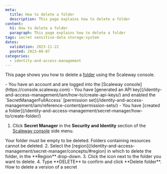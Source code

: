 ```yaml
---
meta:
  title: How to delete a folder
  description: This page explains how to delete a folder
content:
  h1: How to delete a folder
  paragraph: This page explains how to delete a folder
tags: secret sensitive-data storage-system
dates:
  validation: 2023-11-22
  posted: 2023-09-07
categories:
  - identity-and-access-management
---
```


This page shows you how to delete a [folder](/identity-and-access-management/secret-manager/concepts/#folder) using the Scaleway console.

<Macro id="iam-requirements" />

<Message type="requirement">
  - You have an account and are logged into the [Scaleway console](https://console.scaleway.com)
  - You have [generated an API key](/identity-and-access-management/iam/how-to/create-api-keys/) and enabled the `SecretManagerFullAccess` [permission set](/identity-and-access-management/iam/reference-content/permission-sets/)
  - You have [created a folder](/identity-and-access-management/secret-manager/how-to/create-folder/)
</Message>


1. Click **Secret Manager** in the **Security and Identity** section of the [Scaleway console](https://console.scaleway.com/) side menu.
  <Message type="important">
   Your folder must be empty to be deleted. Folders containing resources cannot be deleted.
  </Message>
2. Select the [region](/identity-and-access-management/secret-manager/concepts/#region) in which to delete the folder, in the **Region** drop-down.
3. Click the <Icon name="delete" /> icon next to the folder you want to delete.
4. Type **DELETE** to confirm and click **Delete folder**.

<Navigation title="See Also">
  <PreviousButton to="/identity-and-access-management/secret-manager/how-to/delete-version/">How to delete a version of a secret</PreviousButton>
</Navigation>